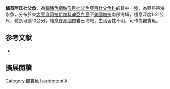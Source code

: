 {{Speciesbox
| name = 鱗首阿氏杜父魚
| image = 
| image_width = 250px
| status = NE
| status_system = IUCN3.1
| genus = Artedius
| species = harringtoni
| authority = [[Starks|Starks]], 1896
| synonyms = *''Axyrias harringtoni, Starks, 1896''
*''Pterygiocottus macouni, Bean & Weed, 1920''
}}
'''鱗首阿氏杜父魚'''，為[[輻鰭魚綱|輻鰭魚綱]][[鮋形目|鮋形目]][[杜父魚亞目|杜父魚亞目]][[杜父魚科|杜父魚科]]的其中一[[種|種]]，為亞熱帶海水魚，分布於東[[太平洋|太平洋]][[阿拉斯加|阿拉斯加]][[科迪亞克島|科迪亞克島]]至[[美國|美國]][[加州|加州]]南部海域，棲息深度1-21公尺，體長可達10公分，棲息在[[潮間帶|潮間帶]]岩石海域，生活習性不明，可作為觀賞魚。

==参考文献==
*{{FishBase_species|genus=Artedius|species=harringtoni |year=2014|month=5}}
== 擴展閱讀 ==
{{refbegin}}
{{wikispecies-inline|Artedius harringtoni|鱗首阿氏杜父魚}}
{{refend}}
{{Taxonbar|from=Q2218564}}

[[Category:觀賞魚|Category:觀賞魚]]
[[Category:阿氏杜父魚屬|harringtoni]]
[[Category:1896年描述的魚類|A]]


{{鮋形目小作品}}